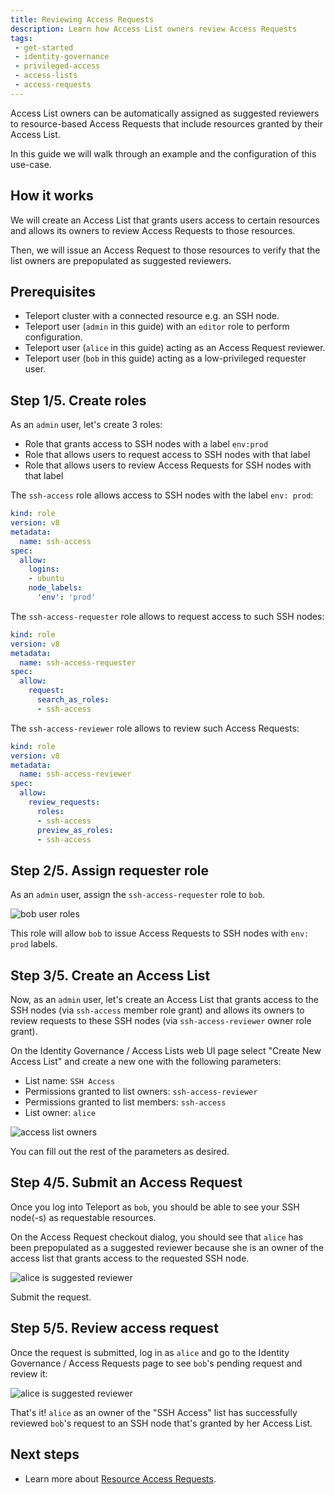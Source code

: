 ```yaml
---
title: Reviewing Access Requests
description: Learn how Access List owners review Access Requests
tags:
 - get-started
 - identity-governance
 - privileged-access
 - access-lists
 - access-requests
---
```


Access List owners can be automatically assigned as suggested reviewers to
resource-based Access Requests that include resources granted by their Access
List.

In this guide we will walk through an example and the configuration of this
use-case.

## How it works

We will create an Access List that grants users access to certain resources and
allows its owners to review Access Requests to those resources.

Then, we will issue an Access Request to those resources to verify that the list
owners are prepopulated as suggested reviewers.

## Prerequisites

- Teleport cluster with a connected resource e.g. an SSH node.
- Teleport user (`admin` in this guide) with an `editor` role to perform configuration.
- Teleport user (`alice` in this guide) acting as an Access Request reviewer.
- Teleport user (`bob` in this guide) acting as a low-privileged requester user.

## Step 1/5. Create roles

As an `admin` user, let's create 3 roles:

- Role that grants access to SSH nodes with a label `env:prod`
- Role that allows users to request access to SSH nodes with that label
- Role that allows users to review Access Requests for SSH nodes with that label

The `ssh-access` role allows access to SSH nodes with the label `env: prod`:

```yaml
kind: role
version: v8
metadata:
  name: ssh-access
spec:
  allow:
    logins:
    - ubuntu
    node_labels:
      'env': 'prod'
```

The `ssh-access-requester` role allows to request access to such SSH nodes:

```yaml
kind: role
version: v8
metadata:
  name: ssh-access-requester
spec:
  allow:
    request:
      search_as_roles:
      - ssh-access
```

The `ssh-access-reviewer` role allows to review such Access Requests:

```yaml
kind: role
version: v8
metadata:
  name: ssh-access-reviewer
spec:
  allow:
    review_requests:
      roles:
      - ssh-access
      preview_as_roles:
      - ssh-access
```

## Step 2/5. Assign requester role

As an `admin` user, assign the `ssh-access-requester` role to `bob`.

![bob user roles](../../../img/identity-governance/access-lists/bob-user-roles.png)

This role will allow `bob` to issue Access Requests to SSH nodes with `env: prod`
labels.

## Step 3/5. Create an Access List

Now, as an `admin` user, let's create an Access List that grants access to the
SSH nodes (via `ssh-access` member role grant) and allows its owners to review
requests to these SSH nodes (via `ssh-access-reviewer` owner role grant).

On the Identity Governance / Access Lists web UI page select "Create New Access
List" and create a new one with the following parameters:

- List name: `SSH Access`
- Permissions granted to list owners: `ssh-access-reviewer`
- Permissions granted to list members: `ssh-access`
- List owner: `alice`

![access list owners](../../../img/identity-governance/access-lists/ssh-access-list-owners.png)

You can fill out the rest of the parameters as desired.

## Step 4/5. Submit an Access Request

Once you log into Teleport as `bob`, you should be able to see your SSH node(-s)
as requestable resources.

On the Access Request checkout dialog, you should see that `alice` has been
prepopulated as a suggested reviewer because she is an owner of the access
list that grants access to the requested SSH node.

![alice is suggested reviewer](../../../img/identity-governance/access-lists/bob-submit-request.png)

Submit the request.

## Step 5/5. Review access request

Once the request is submitted, log in as `alice` and go to the Identity Governance /
Access Requests page to see `bob`'s pending request and review it:

![alice is suggested reviewer](../../../img/identity-governance/access-lists/alice-review-request.png)

That's it! `alice` as an owner of the "SSH Access" list has successfully reviewed
`bob`'s request to an SSH node that's granted by her Access List.

## Next steps

- Learn more about [Resource Access Requests](../access-requests/resource-requests.mdx).

